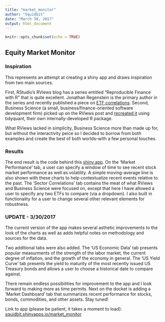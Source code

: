 ---
title: "market_monitor"
author: "Squidbit"
date: "March 30, 2017"
output: html_document
---

```{r setup, include=FALSE}
knitr::opts_chunk$set(echo = TRUE)
```

## Equity Market Monitor

### Inspiration
This represents an attempt at creating a shiny app and draws inspiration from two main sources. 

First, RStudio's RViews blog has a series entitled "Reproducible Finance with R" that is quite excellent. Jonathan Regenstein is the primary author in the series and recently published a piece on [ETF correlations](https://www.rstudio.com/rviews/2017/01/18/reproducible-finance-with-r-sector-correlations/). Second, Business Science (a small, business/finance-oriented software development firm) picked up on the RViews post and [recreated it](http://www.business-science.io/financial-analysis/2017/02/02/Recreating-RViews-Reproducible-Finance-Post.html) using tidyquant, their own internally-developed R package. 

What RViews lacked in simplicity, Business Science more than made up for, but without the interactivity peice so I decided to borrow from both examples and create the best of both worlds--with a few personal touches.

### Results
The end result is the code behind this [shiny app](squidbit.shinyapps.io/market_monitor). On the 'Market Performance' tab, a user can specify a window of time to see recent stock market performance as well as volatility. A simple moving-average line is also shown with these charts to help contextualize recent events relative to the past. The 'Sector Correlations' tab contains the meat of what RViews and Business Science were focused on, except that here I have allowed a user to specify any two ETFs to compare (via a dropdown). I also built in functionality for a user to change several other relevant elements for robustness.

### UPDATE - 3/30/2017
The current version of the app makes several asthetic improvements to the look of the charts as well as adds helpful notes on methodology and sources for the data.

Two additional tabs were also added. The 'US Economic Data' tab presents popular measurments of the strength of the labor market, the current degree of inflation, and the growth of the economy in general. The 'US Yield Curve' tab presents the yield to maturity of the most recently issued US Treasury bonds and allows a user to choose a historical date to compare against.

There remain endless possibilities for improvement to the app and I look forward to making more as time permits. Next on the docket is adding a 'Market Dashboard' tab that summarizes recent performance for stocks, bonds, commodities, and other assets. Stay tuned!


Link to app (please be patient, it takes a moment to load): [squidbit.shinyapps.io/market_monitor](squidbit.shinyapps.io/market_monitor) 
